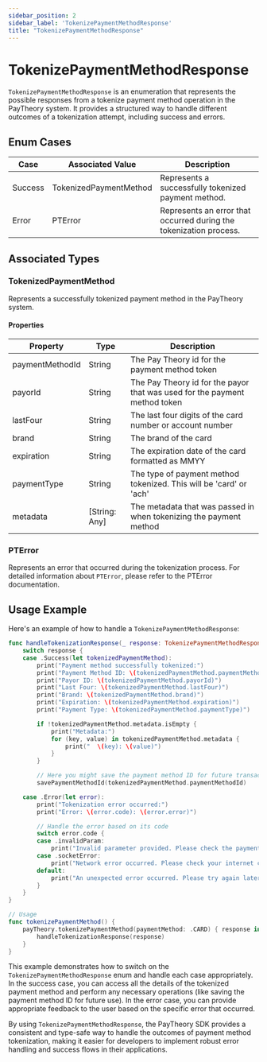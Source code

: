 ```yaml
---
sidebar_position: 2
sidebar_label: 'TokenizePaymentMethodResponse'
title: "TokenizePaymentMethodResponse"
---
```


# TokenizePaymentMethodResponse

`TokenizePaymentMethodResponse` is an enumeration that represents the possible responses from a tokenize payment method operation in the PayTheory system. It provides a structured way to handle different outcomes of a tokenization attempt, including success and errors.

## Enum Cases

| Case | Associated Value | Description |
|------|------------------|-------------|
| Success | TokenizedPaymentMethod | Represents a successfully tokenized payment method. |
| Error | PTError | Represents an error that occurred during the tokenization process. |

## Associated Types

### TokenizedPaymentMethod

Represents a successfully tokenized payment method in the PayTheory system.

#### Properties

| Property | Type | Description |
|----------|------|-------------|
| paymentMethodId | String | The Pay Theory id for the payment method token |
| payorId | String | The Pay Theory id for the payor that was used for the payment method token |
| lastFour | String | The last four digits of the card number or account number |
| brand | String | The brand of the card |
| expiration | String | The expiration date of the card formatted as MMYY |
| paymentType | String | The type of payment method tokenized. This will be 'card' or 'ach' |
| metadata | [String: Any] | The metadata that was passed in when tokenizing the payment method |

### PTError

Represents an error that occurred during the tokenization process. For detailed information about `PTError`, please refer to the PTError documentation.

## Usage Example

Here's an example of how to handle a `TokenizePaymentMethodResponse`:

```swift
func handleTokenizationResponse(_ response: TokenizePaymentMethodResponse) {
    switch response {
    case .Success(let tokenizedPaymentMethod):
        print("Payment method successfully tokenized:")
        print("Payment Method ID: \(tokenizedPaymentMethod.paymentMethodId)")
        print("Payor ID: \(tokenizedPaymentMethod.payorId)")
        print("Last Four: \(tokenizedPaymentMethod.lastFour)")
        print("Brand: \(tokenizedPaymentMethod.brand)")
        print("Expiration: \(tokenizedPaymentMethod.expiration)")
        print("Payment Type: \(tokenizedPaymentMethod.paymentType)")

        if !tokenizedPaymentMethod.metadata.isEmpty {
            print("Metadata:")
            for (key, value) in tokenizedPaymentMethod.metadata {
                print("  \(key): \(value)")
            }
        }

        // Here you might save the payment method ID for future transactions
        savePaymentMethodId(tokenizedPaymentMethod.paymentMethodId)

    case .Error(let error):
        print("Tokenization error occurred:")
        print("Error: \(error.code): \(error.error)")

        // Handle the error based on its code
        switch error.code {
        case .invalidParam:
            print("Invalid parameter provided. Please check the payment information.")
        case .socketError:
            print("Network error occurred. Please check your internet connection and try again.")
        default:
            print("An unexpected error occurred. Please try again later.")
        }
    }
}

// Usage
func tokenizePaymentMethod() {
    payTheory.tokenizePaymentMethod(paymentMethod: .CARD) { response in
        handleTokenizationResponse(response)
    }
}
```

This example demonstrates how to switch on the `TokenizePaymentMethodResponse` enum and handle each case appropriately. In the success case, you can access all the details of the tokenized payment method and perform any necessary operations (like saving the payment method ID for future use). In the error case, you can provide appropriate feedback to the user based on the specific error that occurred.

By using `TokenizePaymentMethodResponse`, the PayTheory SDK provides a consistent and type-safe way to handle the outcomes of payment method tokenization, making it easier for developers to implement robust error handling and success flows in their applications.
